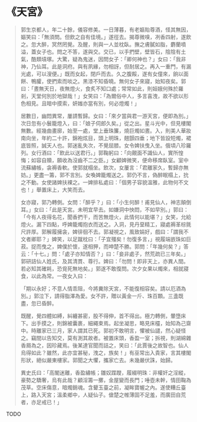 # 《天宮》

> 郭生京都人，年二十餘，儀容修美。一日薄暮，有老嫗貽尊酒，怪其無因，嫗笑曰：「無須問。但飲之自有佳境。」遂徑去。揭尊微嗅，冽香四射，遂飲之。忽大醉，冥然罔覺。及醒，則與一人並枕臥。撫之膚膩如脂，麝蘭噴溢，蓋女子也。問之不答，遂與交。交已，以手捫壁，壁皆石，陰陰有土氣，酷類墳塚。大驚，疑為鬼迷，因問女子：「卿何神也？」女曰：「我非神，乃仙耳。此是洞府。與有夙緣，勿相訝，但耐居之。再入一重門，有漏光處，可以溲便。」既而女起，閉戶而去。久之腹餒，遂有女僮來，餉以面餅、鴨臛，使捫索而啖之。黑漆不知昏曉。無何女子來寢，始知夜矣。郭曰：「晝無天日，夜無燈火，食炙不知口處；常常如此，則姮娥何殊於羅剎，天堂何別於地獄哉！」女笑曰：「為爾俗中人，多言喜洩，故不欲以形色相見。且暗中摸索，妍媸亦當有別，何必燈燭！」
>
> 居數日，幽悶異常，屢請暫歸。女曰：「來夕當與君一游天宮，便即為別。」次日忽有小鬟籠燈入，曰：「娘子伺郎久矣。」從之出。星斗光中，但見樓閣無數。經幾曲畫廓，始至一處，堂上垂珠簾，燒巨燭如晝。入，則美人華妝南向坐，年約二十許，錦袍炫目，頭上明珠，翹顫四垂；地下皆設短燭，裙底皆照，誠天人也。郭迷亂失次，不覺屈膝。女令婢扶曳入坐。俄頃八珍羅列。女行酒曰：「飲此以送君行。」郭鞠躬曰：「向覿面不識仙人，實所惶悔；如容自贖，願收為沒齒不二之臣。」女顧婢微笑，便命移席臥室。室中流蘇繡帳，衾褥香軟。使郭就榻坐。飲次，女屢言：「君離家久，暫歸亦無妨。」更盡一籌，郭不言別。女喚婢籠燭送之。郭仍不言，偽醉眠榻上，抁之不動。女使諸婢扶裸之。一婢排私處曰：「個男子容貌溫雅，此物何不文也！」舉置床上，大笑而去。
>
> 女亦寢，郭乃轉側。女問：「醉乎？」曰：「小生何醉！甫見仙人，神志顛倒耳。」女曰：「此是天宮。未明宜早去。如嫌洞中怏悶，不如早別。」郭曰：「今有人夜得名花，聞香捫干，而苦無燈火，此情何以能堪？」女笑，允給燈火。漏下四點，呼婢籠燭抱衣而送之。入洞，見丹堊精工，寢處褥革棕氈尺許厚。郭解履擁衾，婢徘徊不去。郭凝視之，風致娟好，戲曰：「謂我不文者卿耶？」婢笑，以足蹴枕曰：「子宜殭矣！勿復多言，」視履端嵌珠如巨菽。捉而曳之，婢僕於懷，遂相狎，而呻楚不勝。郭問：「年幾何矣？」答云：「十七。」問：「處子亦知情否？」曰：「妾非處子，然荒疏已三年矣。」郭研詰仙人姓氏，及其清貫、尊行。婢曰：「勿問！即非天上，亦異人間。若必知其確耗，恐覓死無地矣。」郭遂不敢復問。次夕女果以燭來，相就寢食，以此為常。一夜女入曰：
>
> 「期以永好；不意人情乖阻，今將糞除天宮，不能復相容矣。請以厄酒為別。」郭泣下，請得脂澤為愛。女不許，贈以黃金一斤、珠百顆。三盞既盡，忽已昏醉。
>
> 既醒，覺四體如縛，糾纏甚密，股不得伸，首不得出。極力轉側，暈墮床下。出手摸之，則錦被囊裹，細繩束焉。起坐凝思，略見床欞，始知為己齋中。時離家已三月，家人謂其已死。郭初不敢明言，懼被仙譴，然心疑怪之。竊間以告知交，莫有測其故者。被置床頭，香盈一室；拆視，則湖綿雜香屑為之，因珍藏焉。後某達官聞而詰之，笑曰：「此賈後之故智也。仙人烏得如此？雖然，此亦宜甚秘，洩之，族矣！」有巫常出入貴家，言其樓閣形狀，絕似嚴東樓家。郭聞之大懼，攜家亡去。未幾嚴伏誅，始歸。
>
> 異史氏曰：「高閣迷離，香盈繡帳；雛奴蹀躞，履綴明珠：非權奸之淫縱，豪勢之驕奢，烏有此哉？顧淫籌一擲，金屋變而長門；唾壺未幹，情田鞠為茂草。空床傷意，暗燭銷魂。含顰玉臺之前，凝眸寶幄之內。遂使糟丘臺上，路入天宮；溫柔鄉中，人疑仙子。傖楚之帷薄固不足羞，而廣田自荒者，亦足戒已！」

TODO
